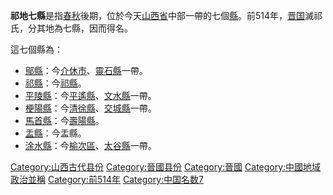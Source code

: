 '''祁地七縣'''是指[[春秋时期|春秋]]後期，位於今天[[山西省|山西省]]中部一帶的七個[[縣|縣]]。前514年，[[晋国|晋国]]滅祁氏，分其地為七縣，因而得名。

這七個縣為：
* [[鄔縣|鄔縣]]：今[[介休市|介休市]]、[[靈石縣|靈石縣]]一帶。
* [[祁縣|祁縣]]：今[[祁縣|祁縣]]。
* [[平陵縣|平陵縣]]：今[[平遙縣|平遙縣]]、[[文水縣|文水縣]]一帶。
* [[梗陽縣|梗陽縣]]：今[[清徐縣|清徐縣]]、[[交城縣|交城縣]]一帶。
* [[馬首縣|馬首縣]]：今[[壽陽縣|壽陽縣]]。
* [[盂縣|盂縣]]：今盂縣。
* [[涂水縣|涂水縣]]：今[[榆次區|榆次區]]、[[太谷縣|太谷縣]]一帶。

[[Category:山西古代县份|Category:山西古代县份]]
[[Category:晉國县份|Category:晉國县份]]
[[Category:晉國|Category:晉國]]
[[Category:中國地域政治並稱|Category:中國地域政治並稱]]
[[Category:前514年|Category:前514年]]
[[Category:中国名数7|Category:中国名数7]]